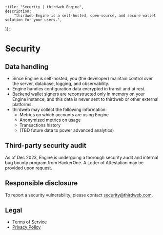 
	title: "Security | thirdweb Engine",
	description:
		"thirdweb Engine is a self-hosted, open-source, and secure wallet solution for your users.",
});

# Security

## Data handling

- Since Engine is self-hosted, you (the developer) maintain control over the server, database, logging, and observability.
- Engine handles configuration data encrypted in transit and at rest.
- Backend wallet signers are reconstructed only in memory on your Engine instance, and this data is never sent to thirdweb or other external platforms.
- thirdweb may collect the following information:
  - Metrics on which accounts are using Engine
  - Anonymized metrics on usage
  - Transactions history
  - (TBD future data to power advanced analytics)

## Third-party security audit

As of Dec 2023, Engine is undergoing a thorough security audit and internal bug bounty program from HackerOne. A Letter of Attestation may be provided upon request.

## Responsible disclosure

To report a security vulnerability, please contact security@thirdweb.com.

## Legal

- [Terms of Service](https://thirdweb.com/tos)
- [Privacy Policy](https://thirdweb.com/privacy)
